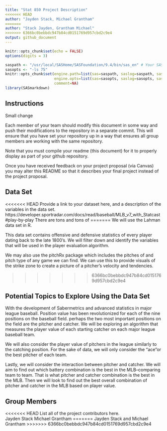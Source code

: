 ```yaml
---
title: "Stat 850 Project Description"
<<<<<<< HEAD
author: "Jayden Stack, Michael Grantham"
=======
author: "Stack Jayden, Grantham Michael"
>>>>>>> 6366bc0bebbdc947b84cd0151769d957cbd2c9e4
output: github_document
---
```


```r
knitr::opts_chunk$set(echo = FALSE)
options(digits = 3)
```

```r

saspath <- "/usr/local/SASHome/SASFoundation/9.4/bin/sas_en" # Your SAS path goes here
sasopts <- "-ls 75"
knitr::opts_chunk$set(engine.path=list(sas=saspath, saslog=saspath, sashtml=saspath),
                      engine.opts=list(sas=sasopts, saslog=sasopts, sashtml=sasopts), 
                      comment=NA)
library(SASmarkdown)
```

## Instructions

Small change

Each member of your team should modify this document in some way and push their modifications to the repository in a separate commit. This will ensure that you have set your repository up in a way that ensures all group members are working with the same repository. 

Note that you must compile your readme (this document) for it to properly display as part of your github repository. 

Once you have received feedback on your project proposal (via Canvas) you may alter this README so that it describes your final project instead of the project proposal. 

## Data Set
<<<<<<< HEAD
Provide a link to your dataset here, and a description of the variables in the data set.
https://developer.sportradar.com/docs/read/baseball/MLB_v7_with_Statcast#play-by-play
There are tons and tons of 
=======
We will use the Lahman data set in R.

This data set contains offensive and defensive statistics of every player dating back to the late 1800's. We will filter down and identify the variables that will be used in the player evaluation algorithm.  

We may also use the pitchRx package which includes the pitches of and pitch type of any game we can find. We can use this to provide visuals of the strike zone to create a picture of a pitcher's velocity and tendencies. 

>>>>>>> 6366bc0bebbdc947b84cd0151769d957cbd2c9e4

## Potential Topics to Explore Using the Data Set

With the development of Sabermetrics and advanced statistics in major league baseball. Position value has been revolutionized for each of the nine positions on the baseball field. perhaps the two most important positions on the field are the pitcher and catcher. We will be exploring an algorithm that measures the player value of each starting catcher on each major league baseball team.

We will also consider the player value of pitchers in the league similarly to the catching position. For the sake of data, we will only consider the "ace"or the best pitcher of each team. 

Lastly, we will consider the interaction between pitcher and catcher. We will aim to find out which battery combination is the best in the MLB--comparing team to team. That is what pitcher and catcher combination is the best in the MLB. Then we will look to find out the best overall combination of pitcher and catcher in the MLB based on player value. 



## Group Members
<<<<<<< HEAD
List all of the project contributors here.  
Jayden Stack
Michael Grantham
=======
Jayden Stack and Michael Grantham
>>>>>>> 6366bc0bebbdc947b84cd0151769d957cbd2c9e4




